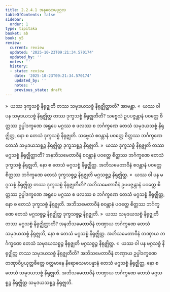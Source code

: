 ```yaml
---
title: 2.2.4.1 အနုလောမပုဂ္ဂလ
tableOfContents: false
sidebar:
  order: 1
type: tipitaka
basket: ab
book: y5
review:
  current: review
  updated: '2025-10-23T09:21:34.570174'
  updated_by: ''
  notes: ''
  history:
  - state: review
    date: '2025-10-23T09:21:34.570174'
    updated_by: ''
    notes: ''
    previous_state: draft
---
```



<ReviewStatus review={frontmatter.review} showDetails={true} />

<HypothesisAnnotation frontmatter={frontmatter} />

<DynamicBreadcrumb />

<Division number="106" book="y5" e="ch" v="33" p="239">

<Paragraph number="546" book="y5">
»  ယဿ ဒုက္ခသစ္စံ နိရုဇ္ဈတိ တဿ သမုဒယသစ္စံ နိရုဇ္ဈိတ္ထာတိ? အာမန္တာ.
</Paragraph>

<Paragraph number="547" book="y5">
«  ယဿ ဝါ ပန သမုဒယသစ္စံ နိရုဇ္ဈိတ္ထ တဿ ဒုက္ခသစ္စံ နိရုဇ္ဈတီတိ?
</Paragraph>

<Paragraph number="548" book="y5">
သဗ္ဗေသံ ဥပပဇ္ဇန္တာနံ ပဝတ္တေ စိတ္တဿ ဥပ္ပါဒက္ခဏေ အရူပေ မဂ္ဂဿ စ ဖလဿ စ ဘင်္ဂက္ခဏေ တေသံ သမုဒယသစ္စံ နိရုဇ္ဈိတ္ထ, နော စ တေသံ ဒုက္ခသစ္စံ နိရုဇ္ဈတိ. သဗ္ဗေသံ စဝန္တာနံ ပဝတ္တေ စိတ္တဿ ဘင်္ဂက္ခဏေ တေသံ သမုဒယသစ္စဉ္စ နိရုဇ္ဈိတ္ထ ဒုက္ခသစ္စဉ္စ နိရုဇ္ဈတိ.
</Paragraph>

<Paragraph number="549" book="y5">
»  ယဿ ဒုက္ခသစ္စံ နိရုဇ္ဈတိ တဿ မဂ္ဂသစ္စံ နိရုဇ္ဈိတ္ထာတိ?
</Paragraph>

<Paragraph number="550" book="y5">
အနဘိသမေတာဝီနံ စဝန္တာနံ ပဝတ္တေ စိတ္တဿ ဘင်္ဂက္ခဏေ တေသံ ဒုက္ခသစ္စံ နိရုဇ္ဈတိ, နော စ တေသံ မဂ္ဂသစ္စံ နိရုဇ္ဈိတ္ထ. အဘိသမေတာဝီနံ စဝန္တာနံ ပဝတ္တေ စိတ္တဿ ဘင်္ဂက္ခဏေ တေသံ ဒုက္ခသစ္စဉ္စ နိရုဇ္ဈတိ မဂ္ဂသစ္စဉ္စ နိရုဇ္ဈိတ္ထ.
</Paragraph>

<Paragraph number="551" book="y5">
«  ယဿ ဝါ ပန မဂ္ဂသစ္စံ နိရုဇ္ဈိတ္ထ တဿ ဒုက္ခသစ္စံ နိရုဇ္ဈတီတိ?
</Paragraph>

<Paragraph number="552" book="y5">
အဘိသမေတာဝီနံ ဥပပဇ္ဇန္တာနံ ပဝတ္တေ စိတ္တဿ ဥပ္ပါဒက္ခဏေ အရူပေ မဂ္ဂဿ စ ဖလဿ စ ဘင်္ဂက္ခဏေ တေသံ မဂ္ဂသစ္စံ နိရုဇ္ဈိတ္ထ, နော စ တေသံ ဒုက္ခသစ္စံ နိရုဇ္ဈတိ. အဘိသမေတာဝီနံ စဝန္တာနံ ပဝတ္တေ စိတ္တဿ ဘင်္ဂက္ခဏေ တေသံ မဂ္ဂသစ္စဉ္စ နိရုဇ္ဈိတ္ထ ဒုက္ခသစ္စဉ္စ နိရုဇ္ဈတိ.
</Paragraph>

</Division>
<Division number="107" book="y5" e="ch" v="33" p="240">

<Paragraph number="553" book="y5">
»  ယဿ သမုဒယသစ္စံ နိရုဇ္ဈတိ တဿ မဂ္ဂသစ္စံ နိရုဇ္ဈိတ္ထာတိ?
</Paragraph>

<Paragraph number="554" book="y5">
အနဘိသမေတာဝီနံ တဏှာယ ဘင်္ဂက္ခဏေ တေသံ သမုဒယသစ္စံ နိရုဇ္ဈတိ, နော စ တေသံ မဂ္ဂသစ္စံ နိရုဇ္ဈိတ္ထ. အဘိသမေတာဝီနံ တဏှာယ ဘင်္ဂက္ခဏေ တေသံ သမုဒယသစ္စဉ္စ နိရုဇ္ဈတိ မဂ္ဂသစ္စဉ္စ နိရုဇ္ဈိတ္ထ.
</Paragraph>

<Paragraph number="555" book="y5">
«  ယဿ ဝါ ပန မဂ္ဂသစ္စံ နိရုဇ္ဈိတ္ထ တဿ သမုဒယသစ္စံ နိရုဇ္ဈတီတိ?
</Paragraph>

<Paragraph number="556" book="y5">
အဘိသမေတာဝီနံ တဏှာယ ဥပ္ပါဒက္ခဏေ တဏှာဝိပ္ပယုတ္တစိတ္တေ ဝတ္တမာနေ နိရောဓသမာပန္နာနံ တေသံ မဂ္ဂသစ္စံ နိရုဇ္ဈိတ္ထ, နော စ တေသံ သမုဒယသစ္စံ နိရုဇ္ဈတိ. အဘိသမေတာဝီနံ တဏှာယ ဘင်္ဂက္ခဏေ တေသံ မဂ္ဂသစ္စဉ္စ နိရုဇ္ဈိတ္ထ သမုဒယသစ္စဉ္စ နိရုဇ္ဈတိ.
</Paragraph>
</Division>